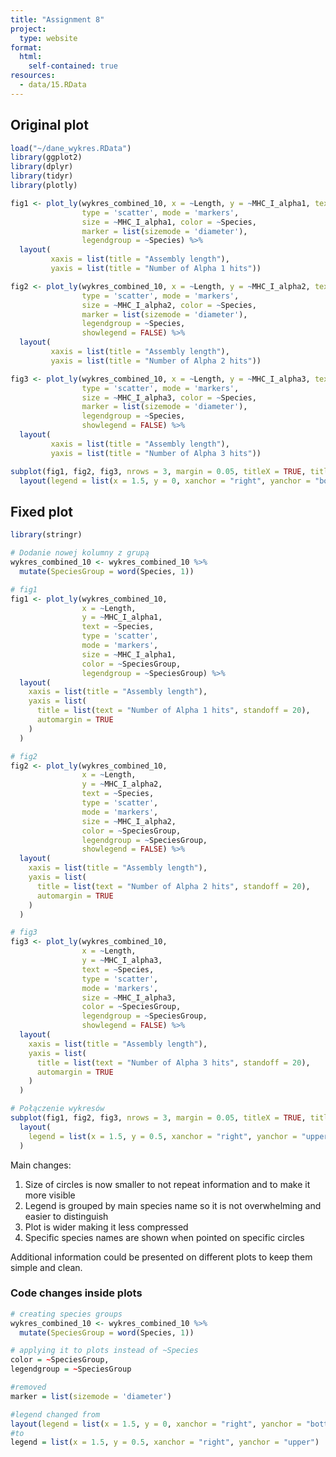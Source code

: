 ```yaml
---
title: "Assignment 8"
project:
  type: website
format:
  html:
    self-contained: true
resources:
  - data/15.RData
---
```


## Original plot

```r
load("~/dane_wykres.RData")
library(ggplot2)
library(dplyr)
library(tidyr)
library(plotly)

fig1 <- plot_ly(wykres_combined_10, x = ~Length, y = ~MHC_I_alpha1, text = ~Species,
                type = 'scatter', mode = 'markers',
                size = ~MHC_I_alpha1, color = ~Species,
                marker = list(sizemode = 'diameter'),
                legendgroup = ~Species) %>%
  layout(
         xaxis = list(title = "Assembly length"),
         yaxis = list(title = "Number of Alpha 1 hits"))

fig2 <- plot_ly(wykres_combined_10, x = ~Length, y = ~MHC_I_alpha2, text = ~Species,
                type = 'scatter', mode = 'markers',
                size = ~MHC_I_alpha2, color = ~Species,
                marker = list(sizemode = 'diameter'),
                legendgroup = ~Species,
                showlegend = FALSE) %>%
  layout(
         xaxis = list(title = "Assembly length"),
         yaxis = list(title = "Number of Alpha 2 hits"))

fig3 <- plot_ly(wykres_combined_10, x = ~Length, y = ~MHC_I_alpha3, text = ~Species,
                type = 'scatter', mode = 'markers',
                size = ~MHC_I_alpha3, color = ~Species,
                marker = list(sizemode = 'diameter'),
                legendgroup = ~Species,
                showlegend = FALSE) %>%
  layout(
         xaxis = list(title = "Assembly length"),
         yaxis = list(title = "Number of Alpha 3 hits"))

subplot(fig1, fig2, fig3, nrows = 3, margin = 0.05, titleX = TRUE, titleY = TRUE) %>%
  layout(legend = list(x = 1.5, y = 0, xanchor = "right", yanchor = "bottom"))
```

## Fixed plot

```r

library(stringr)

# Dodanie nowej kolumny z grupą
wykres_combined_10 <- wykres_combined_10 %>%
  mutate(SpeciesGroup = word(Species, 1))

# fig1
fig1 <- plot_ly(wykres_combined_10,
                x = ~Length,
                y = ~MHC_I_alpha1,
                text = ~Species,
                type = 'scatter',
                mode = 'markers',
                size = ~MHC_I_alpha1,
                color = ~SpeciesGroup,
                legendgroup = ~SpeciesGroup) %>%
  layout(
    xaxis = list(title = "Assembly length"),
    yaxis = list(
      title = list(text = "Number of Alpha 1 hits", standoff = 20),
      automargin = TRUE
    )
  )

# fig2
fig2 <- plot_ly(wykres_combined_10,
                x = ~Length,
                y = ~MHC_I_alpha2,
                text = ~Species,
                type = 'scatter',
                mode = 'markers',
                size = ~MHC_I_alpha2,
                color = ~SpeciesGroup,
                legendgroup = ~SpeciesGroup,
                showlegend = FALSE) %>%
  layout(
    xaxis = list(title = "Assembly length"),
    yaxis = list(
      title = list(text = "Number of Alpha 2 hits", standoff = 20),
      automargin = TRUE
    )
  )

# fig3
fig3 <- plot_ly(wykres_combined_10,
                x = ~Length,
                y = ~MHC_I_alpha3,
                text = ~Species,
                type = 'scatter',
                mode = 'markers',
                size = ~MHC_I_alpha3,
                color = ~SpeciesGroup,
                legendgroup = ~SpeciesGroup,
                showlegend = FALSE) %>%
  layout(
    xaxis = list(title = "Assembly length"),
    yaxis = list(
      title = list(text = "Number of Alpha 3 hits", standoff = 20),
      automargin = TRUE
    )
  )

# Połączenie wykresów
subplot(fig1, fig2, fig3, nrows = 3, margin = 0.05, titleX = TRUE, titleY = TRUE) %>%
  layout(
    legend = list(x = 1.5, y = 0.5, xanchor = "right", yanchor = "upper")
  )

```

Main changes:

1.  Size of circles is now smaller to not repeat information and to make it more visible
2.  Legend is grouped by main species name so it is not overwhelming and easier to distinguish
3.  Plot is wider making it less compressed
4.  Specific species names are shown when pointed on specific circles

Additional information could be presented on different plots to keep them simple and clean.

### Code changes inside plots

```r
# creating species groups
wykres_combined_10 <- wykres_combined_10 %>%
  mutate(SpeciesGroup = word(Species, 1))

# applying it to plots instead of ~Species
color = ~SpeciesGroup,
legendgroup = ~SpeciesGroup

#removed 
marker = list(sizemode = 'diameter')

#legend changed from 
layout(legend = list(x = 1.5, y = 0, xanchor = "right", yanchor = "bottom"))
#to
legend = list(x = 1.5, y = 0.5, xanchor = "right", yanchor = "upper")

```
